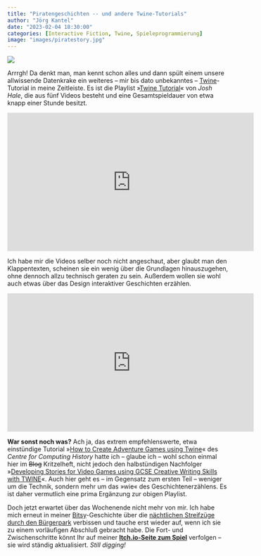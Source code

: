 ```yaml
---
title: "Piratengeschichten -- und andere Twine-Tutorials"
author: "Jörg Kantel"
date: "2023-02-04 18:30:00"
categories: [Interactive Fiction, Twine, Spieleprogrammierung]
image: "images/piratestory.jpg"
---
```


[![](images/piratestory-b.jpg)](https://www.youtube.com/watch?v=GbTaxfKB9NE)

Arrrgh! Da denkt man, man kennt schon alles und dann spült einem unsere allwissende Datenkrake ein weiteres -- mir bis dato unbekanntes -- [Twine](http://cognitiones.kantel-chaos-team.de/multimedia/spieleprogrammierung/twine.html)-Tutorial in meine Zeitleiste. Es ist die Playlist »[Twine Tutorial](https://www.youtube.com/playlist?list=PLkxi6EIO3qzxFGYIEcI0Ie0elpTeGChK6)« von *Josh Hale*, die aus fünf Videos besteht und eine Gesamtspieldauer von etwa knapp einer Stunde besitzt.

<iframe width="560" height="315" src="https://www.youtube.com/embed/6yx9tXhn39s" title="YouTube video player" frameborder="0" allow="accelerometer; autoplay; clipboard-write; encrypted-media; gyroscope; picture-in-picture; web-share" allowfullscreen></iframe>

Ich habe mir die Videos selber noch nicht angeschaut, aber glaubt man den Klappentexten, scheinen sie ein wenig über die Grundlagen hinauszugehen, ohne dennoch allzu technisch geraten zu sein. Außerdem wollen sie wohl auch etwas über das Design interaktiver Geschichten erzählen.

<iframe width="560" height="315" src="https://www.youtube.com/embed/2JAX5Yh4FU8" title="YouTube video player" frameborder="0" allow="accelerometer; autoplay; clipboard-write; encrypted-media; gyroscope; picture-in-picture; web-share" allowfullscreen></iframe>

**War sonst noch was?** Ach ja, das extrem empfehlenswerte, etwa einstündige Tutorial »[How to Create Adventure Games using Twine](https://www.youtube.com/watch?v=Fp9Sxiv-O-0)« des *Centre for Computing History* hatte ich -- glaube ich -- wohl schon einmal hier im ~~Blog~~ Kritzelheft, nicht jedoch den halbstündigen Nachfolger »[Developing Stories for Video Games using GCSE Creative Writing Skills with TWINE](https://www.youtube.com/watch?v=2JAX5Yh4FU8)«. Auch hier geht es -- im Gegensatz zum ersten Teil -- weniger um die Technik, sondern mehr um das »wie« des Geschichtenerzählens. Es ist daher vermutlich eine prima Ergänzung zur obigen Playlist.

Doch jetzt erwartet über das Wochenende nicht mehr von mir. Ich habe mich erneut in meiner [Bitsy](http://cognitiones.kantel-chaos-team.de/multimedia/spieleprogrammierung/bitsy.html)-Geschichte über die [nächtlichen Streifzüge durch den Bürgerpark](http://blog.schockwellenreiter.de/2022/06/2022060901.html) verbissen und tauche erst wieder auf, wenn ich sie zu einem vorläufigen Abschluß gebracht habe. Die Fort- und Zwischenschritte könnt Ihr auf meiner **[Itch.io-Seite zum Spiel](https://kantel.itch.io/nachts-im-park)** verfolgen -- sie wird ständig aktualisiert. *Still digging!*